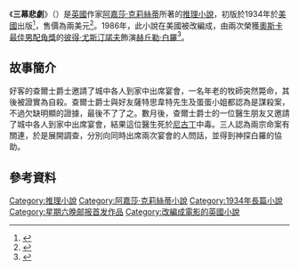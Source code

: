 {{noteTA
|1=zh-tw:赫丘勒·白羅; zh-hans:赫尔克里·波洛; zh-hant:赫爾克里·波羅;
|2=zh-tw:白羅; zh:波罗; zh-hans:波洛; zh-hant:波羅;
|3=zh-tw:阿嘉莎;zh-hans:阿加莎;zh-hant:阿嘉莎;zh-hk:阿加莎;zh-mo:阿加莎;
|4=zh-tw:克莉絲蒂;zh-hans:克里斯蒂;zh-hant:克莉絲蒂;zh-hk:姬絲蒂;zh-mo:克里絲蒂;
}}
{{infobox Book | <!-- See Wikipedia:WikiProject_Novels or Wikipedia:WikiProject_Books -->
| name             = 三幕悲劇
| title_orig       ='''''Three Act Tragedy'''''
| translator       =
| author           = [[阿嘉莎·克莉絲蒂|阿嘉莎·克莉絲蒂]]
| cover_artist     = 
| country          = {{flagicon|USA}}[[美國|美國]]
| language         = {{flagicon|USA}}[[英文|英文]]
| genre            = [[推理|推理]]
| publisher        = {{flagicon|USA}}[[Dodd,_Mead_and_Company|Dodd, Mead and Company]]
| release_date     = {{flagicon|USA}}1934年
| media_type       = 平裝
| pages            = 
| isbn             = 
| preceded_by   =《{{le|帕克潘調查簿|Parker Pyne Investigates}}》
| followed_by   = 《{{le|謀殺在雲端|Death in the Clouds}}》
}}
《'''三幕悲劇'''》（{{lang-en|''Three Act Tragedy''}}）是[[英國|英國]]作家[[阿嘉莎·克莉絲蒂|阿嘉莎·克莉絲蒂]]所著的[[推理小說|推理小說]]，初版於1934年於[[美國|美國]]出版<ref>{{Cite web |url=http://www.cnajs.com/novel/37/37.htm |title=阿加莎·克里斯蒂中文站 |accessdate=2011-11-20 |archive-date=2011-08-24 |archive-url=https://web.archive.org/web/20110824050940/http://www.cnajs.com/novel/37/37.htm |dead-url=no }}</ref>，售價為兩美元<ref>{{Cite web |url=http://home.insightbb.com/~jsmarcum/agatha30.htm |title=AN AMERICAN TRIBUTE TO AGATHA CHRISTIE |accessdate=2011-11-20 |archive-date=2018-10-18 |archive-url=https://web.archive.org/web/20181018115756/http://home.insightbb.com/~jsmarcum/agatha30.htm |dead-url=no }}</ref>。1986年，此小說在美國被改編成{{le|三幕悲劇 (電影)|Murder in Three Acts|電視電影}}，由兩次榮獲[[奧斯卡最佳男配角獎|奧斯卡最佳男配角獎]]的[[彼得·尤斯汀諾夫|彼得·尤斯汀諾夫]]飾演[[赫丘勒·白羅|赫丘勒·白羅]]<ref>{{Cite web |url=http://www.imdb.com/title/tt0091572/ |title=Murder in Three Acts    (TV 1986) |accessdate=2011-11-20 |archive-date=2011-10-26 |archive-url=https://web.archive.org/web/20111026073743/http://www.imdb.com/title/tt0091572/ |dead-url=no }}</ref>。

==故事簡介==
好客的查爾士爵士邀請了城中各人到家中出席宴會，一名年老的牧師突然斃命，其後被證實為自殺。查爾士爵士與好友薩特思韋特先生及蛋蛋小姐都認為是謀殺案，不過欠缺明顯的證據，最後不了了之。數月後，查爾士爵士的一位醫生朋友又邀請了城中各人到家中出席宴會，結果這位醫生死於[[尼古丁|尼古丁]]中毒。三人認為兩宗命案有關連，於是展開調查，分別向同時出席兩次宴會的人問話，並得到神探白羅的協助。

==參考資料==
<references/>

{{阿嘉莎·克莉斯蒂}}

{{DEFAULTSORT:Three Act Tragedy}}
[[Category:推理小說|Category:推理小說]]
[[Category:阿嘉莎·克莉絲蒂小說|Category:阿嘉莎·克莉絲蒂小說]]
[[Category:1934年長篇小說|Category:1934年長篇小說]]
[[Category:星期六晚邮报首发作品|Category:星期六晚邮报首发作品]]
[[Category:改編成電影的英國小說|Category:改編成電影的英國小說]]
